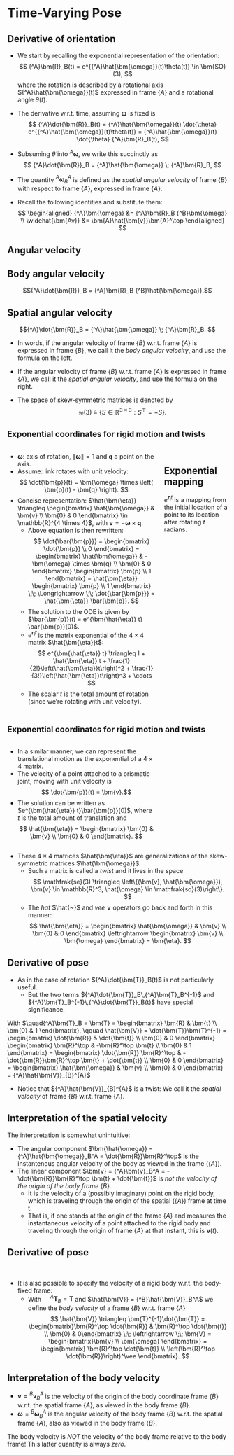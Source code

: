 # Time-Varying Pose

## Derivative of orientation {.smaller}

* We start by recalling the exponential representation of the orientation:
$$ {^A}\bm{R}_B(t) = e^{{^A}\hat{\bm{\omega}}(t)\theta(t)} \in \bm{SO}(3), $$ 
where the rotation is described by a rotational axis ${^A}\hat{\bm{\omega}}(t)$ 
expressed in frame $\{A\}$ and a rotational angle $\theta(t)$.

* The derivative w.r.t. time, assuming $\bm{\omega}$ is fixed is 
$$ {^A}\dot{\bm{R}}_B(t) = {^A}\hat{\bm{\omega}}(t) \dot{\theta} e^{{^A}\hat{\bm{\omega}}(t)\theta(t)}
   = {^A}\hat{\bm{\omega}}(t) \dot{\theta} {^A}\bm{R}_B(t), $$

* Subsuming $\dot{\theta}$ into ${^A}\bm{\omega}$, we write this succinctly as
$$ {^A}\dot{\bm{R}}_B = {^A}\hat{\bm{\omega}} \; {^A}\bm{R}_B, $$

* The quantity ${^A}{\bm{\omega}}^A_B$ is defined as the _spatial angular velocity_ 
of frame $\{B\}$ with respect to frame $\{A\}$, expressed in frame $\{A\}$.

* Recall the following identities and substitute them:
$$ \begin{aligned} 
{^A}\bm{\omega} &= {^A}\bm{R}_B {^B}\bm{\omega} \\
\widehat{\bm{Av}} &= \bm{A}\hat{\bm{v}}\bm{A}^\top
\end{aligned}
$$


## Angular velocity

::: {layout-ncol="2" layout-align="center"}

::: {.callout-warning icon="false"}
## Body angular velocity
$${^A}\dot{\bm{R}}_B = {^A}\bm{R}_B {^B}\hat{\bm{\omega}}.$$
:::

::: {.callout-warning icon="false"}
## Spatial angular velocity
$${^A}\dot{\bm{R}}_B = {^A}\hat{\bm{\omega}} \; {^A}\bm{R}_B. $$
:::

:::

* In words, if the angular velocity of frame $\{B\}$ w.r.t. frame $\{A\}$ is 
expressed in frame $\{B\}$, we call it the _body angular velocity_, and use the 
formula on the left.

* If the angular velocity of frame $\{B\}$ w.r.t. frame $\{A\}$ is 
expressed in frame $\{A\}$, we call it the _spatial angular velocity_, and use 
the formula on the right.

* The space of skew-symmetric matrices is denoted by
$$ \mathfrak{so}(3) \triangleq \left\{ S \in \mathbb{R}^{3 \times 3}: S^\top =
-S \right\}. $$

## <span style="font-size: 87%">Exponential coordinates for rigid motion and twists</span> {.smaller}

:::: {.columns}

::: {.column width="70%"}
* $\bm{\omega}$: axis of rotation, $\left\|\bm{\omega}\right\| = 1$ and $\bm{q}$
a point on the axis.
* Assume: link rotates with unit velocity:
$$ \dot{\bm{p}}(t) = \bm{\omega} \times \left( \bm{p}(t) - \bm{q} \right). $$
* Concise representation: $\hat{\bm{\eta}} \triangleq \begin{bmatrix}
\hat{\bm{\omega}} & \bm{v} \\ \bm{0} & 0 \end{bmatrix} \in \mathbb{R}^{4 \times
4}$, with $\bm{v} = -\bm{\omega} \times \bm{q}$.
  - Above equation is then rewritten:
  $$ \dot{\bar{\bm{p}}} = \begin{bmatrix} \dot{\bm{p}} \\ 0 \end{bmatrix} = \begin{bmatrix}
  \hat{\bm{\omega}} & -\bm{\omega} \times \bm{q} \\ \bm{0} & 0 \end{bmatrix}
  \begin{bmatrix} \bm{p} \\ 1 \end{bmatrix} = \hat{\bm{\eta}} \begin{bmatrix}
  \bm{p} \\ 1 \end{bmatrix} \;\; \Longrightarrow \;\; \dot{\bar{\bm{p}}} =
  \hat{\bm{\eta}} \bar{\bm{p}}. $$
  - The solution to the ODE is given by $\bar{\bm{p}}(t) = e^{\bm{\hat{\eta}} t}
    \bar{\bm{p}}(0)$.
  - $e^{\bm{\hat{\eta}} t}$ is the matrix exponential of the $4 \times 4$ matrix
    $\hat{\bm{\eta}}t$:
    $$ e^{\bm{\hat{\eta}} t} \triangleq I + \hat{\bm{\eta}} t +
    \frac{1}{2!}\left(\hat{\bm{\eta}}t\right)^2 +
    \frac{1}{3!}\left(\hat{\bm{\eta}}t\right)^3 + \cdots $$
  - The scalar $t$ is the total amount of rotation (since we're rotating with
    unit velocity).

:::

::: {.column width="30%"}
<img data-src="contents/assets/revolute.png" width="80%"/>

::: {.callout-note icon="false"}
## Exponential mapping
$e^{\bm{\hat{\eta}} t}$ is a mapping from the initial location of a point to
its location after rotating $t$ radians.
:::

:::

::::


## <span style="font-size: 87%">Exponential coordinates for rigid motion and twists</span> {.smaller}

:::: {.columns}

::: {.column width="70%"}
* In a similar manner, we can represent the translational motion as the
exponential of a $4 \times 4$ matrix.
* The velocity of a point attached to a prismatic joint, moving with unit
velocity is $$ \dot{\bm{p}}(t) = \bm{v}.$$
* The solution can be written as $e^{\bm{\hat{\eta}} t}\bar{\bm{p}}(0)$, where $t$ is
the total amount of translation and
$$ \hat{\bm{\eta}} = \begin{bmatrix} \bm{0} & \bm{v} \\ \bm{0} & 0
\end{bmatrix}. $$
:::

::: {.column width="30%"}
<img data-src="contents/assets/prismatic.png" width="80%"/>
:::

::::

* These $4 \times 4$ matrices $\hat{\bm{\eta}}$ are generalizations of the
skew-symmetric matrices $\hat{\bm{\omega}}$.
  - Such a matrix is called a _twist_ and it lives in the space 
  $$ \mathfrak{se}(3) \triangleq \left\{(\bm{v}, \hat{\bm{\omega}}), \bm{v} \in
  \mathbb{R}^3, \hat{\omega} \in \mathfrak{so}(3)\right\}. $$
  - The _hat_ $\hat{~}$ and _vee_ $\vee$ operators go back and forth in this
    manner:
  $$ \hat{\bm{\eta}} = \begin{bmatrix} \hat{\bm{\omega}} & \bm{v} \\ \bm{0} & 0 \end{bmatrix} 
    \leftrightarrow \begin{bmatrix} \bm{v} \\ \bm{\omega} \end{bmatrix} =
    \bm{\eta}. $$


## Derivative of pose {.smaller}

* As in the case of rotation ${^A}\dot{\bm{T}}_B(t)$ is not particularly useful.
  - But the two terms ${^A}\dot{\bm{T}}_B\,{^A}\bm{T}_B^{-1}$ and
    ${^A}\bm{T}_B^{-1}\,{^A}\dot{\bm{T}}_B(t)$ have special significance.

With
$\quad{^A}\bm{T}_B = \bm{T} = \begin{bmatrix} \bm{R} & \bm{t} \\ \bm{0} & 1
    \end{bmatrix}, \qquad
\hat{\bm{V}} = \dot{\bm{T}}\bm{T}^{-1} = \begin{bmatrix} \dot{\bm{R}} & \dot{\bm{t}} \\ \bm{0} & 0 \end{bmatrix}
\begin{bmatrix} \bm{R}^\top & -\bm{R}^\top \bm{t} \\ \bm{0} & 1 \end{bmatrix} = 
\begin{bmatrix} \dot{\bm{R}} \bm{R}^\top & -\dot{\bm{R}}\bm{R}^\top \bm{t} +
\dot{\bm{t}} \\ \bm{0} & 0 \end{bmatrix} = \begin{bmatrix} \hat{\bm{\omega}} &
\bm{v} \\ \bm{0} & 0 \end{bmatrix} = {^A}\hat{\bm{V}}_{B}^{A}$

* Notice that ${^A}\hat{\bm{V}}_{B}^{A}$ is a twist: We call it the _spatial
velocity_ of frame $\{B\}$ w.r.t. frame $\{A\}$.

::: {.callout-tip icon="false"}
## Interpretation of the spatial velocity
The interpretation is somewhat unintuitive:

* The angular component $\bm{\hat{\omega}} = {^A}\hat{\bm{\omega}}_B^A = \dot{\bm{R}}\bm{R}^\top$ is the
    instantenous angular velocity of the body as viewed in the frame ($\{A\}$).
* The linear component $\bm{v} = {^A}\bm{v}_B^A = -\dot{\bm{R}}\bm{R}^\top \bm{t} + \dot{\bm{t}}$
is _not the velocity of the origin of the body frame_ $\{B\}$.
  - It is the velocity of a (possibly imaginary) point on the rigid body, which
    is traveling through the origin of the spatial ($\{A\}$) frame at time t.
  - That is, if one stands at the origin of the frame $\{A\}$ and measures the
    instantaneous velocity of a point attached to the rigid body and traveling
    through the origin of frame $\{A\}$ at that instant, this is $\bm{v}(t)$.
:::


## Derivative of pose {.smaller}

&nbsp;

* It is also possible to specify the velocity of a rigid body w.r.t. the
body-fixed frame:
  - With $\quad{^A}\bm{T}_B = \bm{T}$ and $\hat{\bm{V}} = {^B}\hat{\bm{V}}_B^A$
    we define the _body velocity_ of a frame $\{B\}$ w.r.t. frame $\{A\}$
$$
\hat{\bm{V}} \triangleq \bm{T}^{-1}\dot{\bm{T}} = \begin{bmatrix}\bm{R}^\top
\dot{\bm{R}} & \bm{R}^\top \dot{\bm{t}} \\ \bm{0} & 0\end{bmatrix} \;\;
\leftrightarrow \;\; \bm{V} = \begin{bmatrix}\bm{v} \\ \bm{\omega} \end{bmatrix}
= \begin{bmatrix} \bm{R}^\top \dot{\bm{t}} \\ \left(\bm{R}^\top
\dot{\bm{R}}\right)^\vee \end{bmatrix}.
$$

::: {.callout-tip icon="false"}
## Interpretation of the body velocity
* $\bm{v} = {^B}\bm{v}_B^A$ is the velocity of the origin of the body coordinate
frame $\{B\}$ w.r.t. the spatial frame $\{A\}$, as viewed in the body
frame $\{B\}$.
* $\bm{\omega} = {^B}\bm{\omega}_B^A$ is the angular velocity of the body frame
$\{B\}$ w.r.t. the spatial frame $\{A\}$, also as viewed in the body frame
$\{B\}$.
:::

::: {.callout-warning appearance="minimal"}
The body velocity is _NOT_ the velocity of the body frame relative to
the body frame! This latter quantity is always _zero_.
:::
